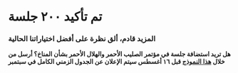 # تم تأكيد ٢٠٠ جلسة

### المزيد قادم، ألق نظرة على أفضل اختياراتنا الحالية

**هل تريد استضافة جلسة في مؤتمر الصليب الأحمر والهلال الأحمر بشأن المناخ؟ أرسل من خلال
[هذا النموذج](https://future-rcrc.com/ar/climate-red-virtual-summit/)
قبل ١٦ أغسطس
سيتم الإعلان عن الجدول الزمني الكامل في سبتمبر**
